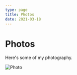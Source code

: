 ```yaml
---
type: page
title: Photos
date: 2021-03-18
---
```


# Photos

Here's some of my photography.


<Image
  src="/images/hirao_green_1_20220418.jpg"
  alt="Photo"
  width={1266}
  height={900)
  priority
  className="next-image"
/>
